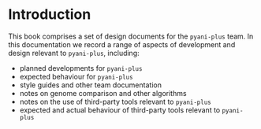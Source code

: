 # Introduction

This book comprises a set of design documents for the `pyani-plus` team. In this documentation we record a range of aspects of development and design relevant to `pyani-plus`, including:

- planned developments for `pyani-plus`
- expected behaviour for `pyani-plus`
- style guides and other team documentation
- notes on genome comparison and other algorithms
- notes on the use of third-party tools relevant to `pyani-plus`
- expected and actual behaviour of third-party tools relevant to `pyani-plus`
